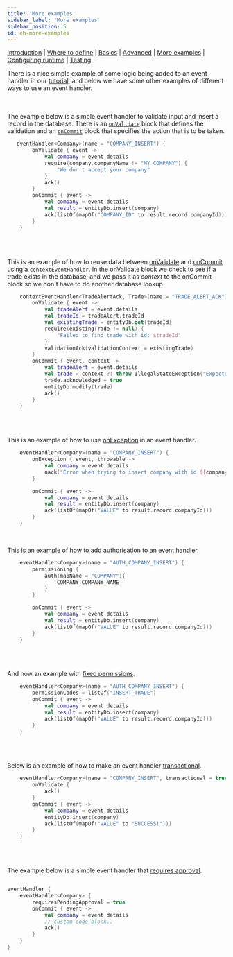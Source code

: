 ```yaml
---
title: 'More examples'
sidebar_label: 'More examples'
sidebar_position: 5
id: eh-more-examples
---
```


[Introduction](/creating-applications/defining-your-application/business-logic/event-handlers/event-handlers/)  | [Where to define](/creating-applications/defining-your-application/business-logic/event-handlers/event-handler-define/) | [Basics](/creating-applications/defining-your-application/business-logic/event-handlers/eh-technical-details/) |  [Advanced](/creating-applications/defining-your-application/business-logic/event-handlers/eh-advanced-technical-details/) | [More examples](/creating-applications/defining-your-application/business-logic/event-handlers/eh-more-examples/) | [Configuring runtime](/creating-applications/defining-your-application/business-logic/event-handlers/eh-configuring-runtime/) | [Testing](/creating-applications/defining-your-application/business-logic/event-handlers/eh-testing/)



There is a nice simple example of some logic being added to an event handler in our [tutorial](/tutorials/building-an-application/add-event-handler/), and below we have some other examples of different ways to use an event handler.
&nbsp;  
&nbsp;  
&nbsp;  

The example below is a simple event handler
to validate input and insert a record in the database. There is an [`onValidate`](/creating-applications/defining-your-application/business-logic/event-handlers/eh-technical-details/#onvalidate)  block that defines the validation and an [`onCommit`](/creating-applications/defining-your-application/business-logic/event-handlers/eh-technical-details/#oncommit) block that specifies the action that is to be taken.
```kotlin
   eventHandler<Company>(name = "COMPANY_INSERT") {
        onValidate { event ->
            val company = event.details
            require(company.companyName != "MY_COMPANY") {
                "We don't accept your company"
            }
            ack()
        }
        onCommit { event ->
            val company = event.details
            val result = entityDb.insert(company)
            ack(listOf(mapOf("COMPANY_ID" to result.record.companyId)))
        }
    }
```
&nbsp;  
&nbsp;  

This is an example of how to reuse data between 
[onValidate](/creating-applications/defining-your-application/business-logic/event-handlers/eh-technical-details/#onvalidate) 
and [onCommit](/creating-applications/defining-your-application/business-logic/event-handlers/eh-technical-details/#oncommit) using a `contextEventHandler`. In the onValidate block we check to see if a trade exists in the database, and we pass it as _context_ to the onCommit block so we don't have to do another database lookup.
```kotlin
    contextEventHandler<TradeAlertAck, Trade>(name = "TRADE_ALERT_ACK") {
        onValidate { event ->
            val tradeAlert = event.details
            val tradeId = tradeAlert.tradeId
            val existingTrade = entityDb.get(tradeId)
            require(existingTrade != null) {
                "Failed to find trade with id: $tradeId"
            }
            validationAck(validationContext = existingTrade)
        }
        onCommit { event, context ->
            val tradeAlert = event.details
            val trade = context ?: throw IllegalStateException("Expected trade with id ${tradeAlert.tradeId} as context but it is missing")
            trade.acknowledged = true
            entityDb.modify(trade)
            ack()
        }
    }
```
&nbsp;  
&nbsp;

This is an example of how to use [onException](/creating-applications/defining-your-application/business-logic/event-handlers/eh-technical-details/#onexception)
in an event handler.
```kotlin
    eventHandler<Company>(name = "COMPANY_INSERT") {
        onException { event, throwable ->
            val company = event.details
            nack("Error when trying to insert company with id ${company.companyId}! ${throwable.message}")
        }

        onCommit { event ->
            val company = event.details
            val result = entityDb.insert(company)
            ack(listOf(mapOf("VALUE" to result.record.companyId)))
        }
    }
```
&nbsp;
&nbsp;

This is an example of how to add [authorisation](/creating-applications/defining-your-application/business-logic/event-handlers/eh-technical-details/#permissioning-and-permissioncodes)
to an event handler.
```kotlin
    eventHandler<Company>(name = "AUTH_COMPANY_INSERT") {
        permissioning {
            auth(mapName = "COMPANY"){
                COMPANY.COMPANY_NAME
            }
        }

        onCommit { event ->
            val company = event.details
            val result = entityDb.insert(company)
            ack(listOf(mapOf("VALUE" to result.record.companyId)))
        }
    }
```
&nbsp;  
&nbsp;  

And now an example with [fixed permissions](/creating-applications/defining-your-application/business-logic/event-handlers/eh-technical-details/#permissioning-and-permissioncodes).
```kotlin
    eventHandler<Company>(name = "AUTH_COMPANY_INSERT") {
        permissionCodes = listOf("INSERT_TRADE")
        onCommit { event ->
            val company = event.details
            val result = entityDb.insert(company)
            ack(listOf(mapOf("VALUE" to result.record.companyId)))
        }
    }
```
&nbsp;  
&nbsp;  

Below is an example of how to make an event handler [transactional](/creating-applications/defining-your-application/business-logic/event-handlers/eh-advanced-technical-details/#acid-guaranteed).
```kotlin
    eventHandler<Company>(name = "COMPANY_INSERT", transactional = true) {
        onValidate {
            ack()
        }
        onCommit { event ->
            val company = event.details
            entityDb.insert(company)
            ack(listOf(mapOf("VALUE" to "SUCCESS!")))
        }
    }
```
&nbsp;  
&nbsp;  

The example below is a simple event handler that [requires approval](/creating-applications/defining-your-application/business-logic/event-handlers/eh-advanced-technical-details/#pending-approvals).
```kotlin

eventHandler {
    eventHandler<Company> {
        requiresPendingApproval = true
        onCommit { event ->
            val company = event.details
            // custom code block..
            ack()
        }
    }
}
```
